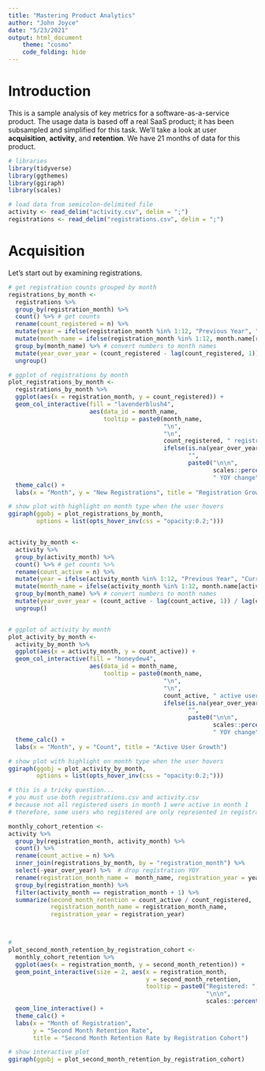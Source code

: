 ```yaml
---
title: "Mastering Product Analytics"
author: "John Joyce"
date: "5/23/2021"
output: html_document
    theme: "cosmo"
    code_folding: hide
---
```


# Introduction  

This is a sample analysis of key metrics for a software-as-a-service product. The usage data  is based off a real SaaS product; it has been subsampled and simplified for this task. We'll take a look at user **acquisition**, **activity**, and **retention**. We have 21 months of data for this product.   

```r
# libraries
library(tidyverse)
library(ggthemes)
library(ggiraph)
library(scales)

# load data from semicolon-delimited file
activity <- read_delim("activity.csv", delim = ";")
registrations <- read_delim("registrations.csv", delim = ";")

```  

# Acquisition  

Let's start out by examining registrations. 

```r

# get registration counts grouped by month
registrations_by_month <- 
  registrations %>% 
  group_by(registration_month) %>% 
  count() %>% # get counts
  rename(count_registered = n) %>% 
  mutate(year = ifelse(registration_month %in% 1:12, "Previous Year", "Current Year")) %>% # label the years
  mutate(month_name = ifelse(registration_month %in% 1:12, month.name[registration_month], month.name[registration_month - 12])) %>% 
  group_by(month_name) %>% # convert numbers to month names
  mutate(year_over_year = (count_registered - lag(count_registered, 1)) / lag(count_registered,1)) %>%  # calculate year-over-year change
  ungroup()

```


```r

# ggplot of registrations by month
plot_registrations_by_month <-
  registrations_by_month %>% 
  ggplot(aes(x = registration_month, y = count_registered)) +
  geom_col_interactive(fill = "lavenderblush4", 
                       aes(data_id = month_name, 
                           tooltip = paste0(month_name,
                                            "\n",
                                            "\n",
                                            count_registered, " registrations",
                                            ifelse(is.na(year_over_year), 
                                                   "",
                                                   paste0("\n\n", 
                                                          scales::percent(year_over_year, accuracy = 0.01), 
                                                          " YOY change"))))) +
  theme_calc() +
  labs(x = "Month", y = "New Registrations", title = "Registration Growth")

# show plot with highlight on month type when the user hovers
ggiraph(ggobj = plot_registrations_by_month,
        options = list(opts_hover_inv(css = "opacity:0.2;")))



```  
  
```r

activity_by_month <- 
  activity %>% 
  group_by(activity_month) %>% 
  count() %>% # get counts %>% 
  rename(count_active = n) %>% 
  mutate(year = ifelse(activity_month %in% 1:12, "Previous Year", "Current Year")) %>% # label the years
  mutate(month_name = ifelse(activity_month %in% 1:12, month.name[activity_month], month.name[activity_month - 12])) %>% 
  group_by(month_name) %>% # convert numbers to month names
  mutate(year_over_year = (count_active - lag(count_active, 1)) / lag(count_active,1)) %>%  # calculate year-over-year change
  ungroup()



```



```r

# ggplot of activity by month
plot_activity_by_month <-
  activity_by_month %>% 
  ggplot(aes(x = activity_month, y = count_active)) +
  geom_col_interactive(fill = "honeydew4", 
                       aes(data_id = month_name, 
                           tooltip = paste0(month_name,
                                            "\n",
                                            "\n",
                                            count_active, " active users",
                                            ifelse(is.na(year_over_year), 
                                                   "",
                                                   paste0("\n\n", 
                                                          scales::percent(year_over_year, accuracy = 0.01), 
                                                          " YOY change"))))) +
  theme_calc() +
  labs(x = "Month", y = "Count", title = "Active User Growth")

# show plot with highlight on month type when the user hovers
ggiraph(ggobj = plot_activity_by_month,
        options = list(opts_hover_inv(css = "opacity:0.2;")))


```  
  

```r

# this is a tricky question...
# you must use both registrations.csv and activity.csv
# because not all registered users in month 1 were active in month 1
# therefore, some users who registered are only represented in registrations.csv

monthly_cohort_retention <-
activity %>% 
  group_by(registration_month, activity_month) %>% 
  count() %>% 
  rename(count_active = n) %>% 
  inner_join(registrations_by_month, by = "registration_month") %>% 
  select(-year_over_year) %>%  # drop registration YOY
  rename(registration_month_name =  month_name, registration_year = year) %>% # rename for clarity
  group_by(registration_month) %>% 
  filter(activity_month == registration_month + 1) %>% 
  summarize(second_month_retention = count_active / count_registered,
            registration_month_name = registration_month_name,
            registration_year = registration_year)




```



```r

#
plot_second_month_retention_by_registration_cohort <-
  monthly_cohort_retention %>% 
  ggplot(aes(x = registration_month, y = second_month_retention)) +
  geom_point_interactive(size = 2, aes(x = registration_month,
                                       y = second_month_retention,
                                       tooltip = paste0("Registered: ", registration_month_name, " of ", registration_year,
                                                        "\n\n",
                                                        scales::percent(second_month_retention, accuracy = 0.01), " retained in second month"))) +
  geom_line_interactive() +
  theme_calc() +
  labs(x = "Month of Registration", 
       y = "Second Month Retention Rate", 
       title = "Second Month Retention Rate by Registration Cohort")

# show interactive plot
ggiraph(ggobj = plot_second_month_retention_by_registration_cohort)





```